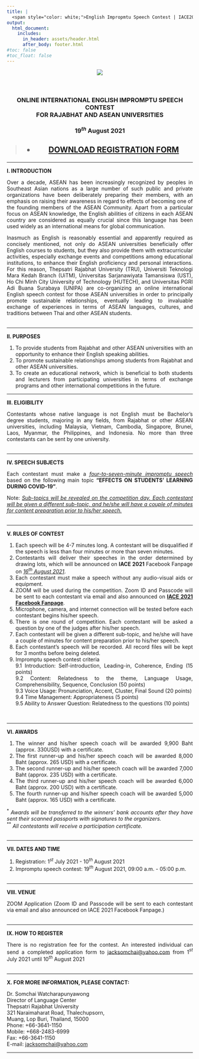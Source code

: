 ```yaml
---
title: |
  <span style="color: white;">English Impropmtu Speech Contest | IACE2021</span>
output:
  html_document: 
    includes:
      in_header: assets/header.html
      after_body: footer.html
#toc: false
#toc_float: false
---
```


<link rel="stylesheet" href="styles.css" type="text/css">

<!-- ```{r, echo=FALSE, warning=FALSE, layout='l-screen'} -->

<!-- knitr::include_graphics("images/blue-logo.png") -->

<!-- ```   -->

```{=html}
<style>
body {
text-align: justify}
</style>
```
<center>

![](images/all-logo.png)\
<br> <br>



<h3>

**ONLINE INTERNATIONAL ENGLISH IMPROMPTU SPEECH CONTEST**\
**FOR RAJABHAT AND ASEAN UNIVERSITIES**\
\
**19$^{th}$ August 2021**

</h3>

> <h2>
> <ul class="pager"> <!--this is the style of the button-->
> <li><a href=files/speech-contest-registration-form.pdf>**DOWNLOAD REGISTRATION FORM**</a></li> <!--This button takes me to the table of contents-->
> </ul>
> </h2>  

</center>

***  

**I. INTRODUCTION**\

Over a decade, ASEAN has been increasingly recognized by peoples in Southeast Asian nations as a large number of such public and private organizations have been deliberately preparing their members, with an emphasis on raising their awareness in regard to effects of becoming one of the founding members of the ASEAN Community. Apart from a particular focus on ASEAN knowledge, the English abilities of citizens in each ASEAN country are considered as equally crucial since this language has been used widely as an international means for global communication.\

Inasmuch as English is reasonably essential and apparently required as concisely mentioned, not only do ASEAN universities beneficially offer English courses to students, but they also provide them with extracurricular activities, especially exchange events and competitions among educational institutions, to enhance their English proficiency and personal interactions. For this reason, Thepsatri Rajabhat University (TRU), Universiti Teknologi Mara Kedah Branch (UiTM), Universitas Sarjanawiyata Tamansiswa (UST), Ho Chi Minh City University of Technology (HUTECH), and Universitas PGRI Adi Buana Surabaya (UNIPA) are co-organizing an online international English speech contest for those ASEAN universities in order to principally promote sustainable relationships, eventually leading to invaluable exchange of experiences in terms of ASEAN languages, cultures, and traditions between Thai and other ASEAN students.\
\

***  

**II. PURPOSES**\

1.  To provide students from Rajabhat and other ASEAN universities with an opportunity to enhance their English speaking abilities.\
2.  To promote sustainable relationships among students from Rajabhat and other ASEAN universities.\
3.  To create an educational network, which is beneficial to both students and lecturers from participating universities in terms of exchange programs and other international competitions in the future.\  
\

***  

**III. ELIGIBILITY**\

Contestants whose native language is not English must be Bachelor's degree students, majoring in any fields, from Rajabhat or other ASEAN universities, including Malaysia, Vietnam, Cambodia, Singapore, Brunei, Laos, Myanmar, the Philippines, and Indonesia. No more than three contestants can be sent by one university.\
\

***  

**IV. SPEECH SUBJECTS**\

Each contestant must make a [*four-to-seven-minute impromptu speech*]{.ul} based on the following main topic **"EFFECTS ON STUDENTS' LEARNING DURING COVID-19"**.

Note: [*Sub-topics will be revealed on the competition day. Each contestant will be given a different sub-topic, and he/she will have a couple of minutes for content preparation prior to his/her speech.*]{.ul}\
\

***  

**V. RULES OF CONTEST**\

1. Each speech will be 4-7 minutes long. A contestant will be disqualified if the speech is less than four minutes or more than seven minutes.  
2. Contestants will deliver their speeches in the order determined by drawing lots, which will be announced on **IACE 2021** Facebook Fanpage on [*16$^{th}$ August 2021*]{.ul}.  
3. Each contestant must make a speech without any audio-visual aids or equipment.  
4. ZOOM will be used during the competition. Zoom ID and Passcode will be sent to each contestant via email and also announced on [**IACE 2021 Facebook Fanpage**](https://web.facebook.com/IACE-2021-114326477566759).  
5. Microphone, camera, and internet connection will be tested before each contestant begins his/her speech.  
6. There is one round of competition. Each contestant will be asked a question by one of the judges after his/her speech.  
7. Each contestant will be given a different sub-topic, and he/she will have a couple of minutes for content preparation prior to his/her speech.  
8. Each contestant’s speech will be recorded. All record files will be kept for 3 months before being deleted.  
9. Impromptu speech contest criteria  
   9.1 Introduction: Self-introduction, Leading-in, Coherence, Ending (15 points)  
   9.2 Content: Relatedness to the theme, Language Usage, Comprehensibility, Sequence, Conclusion (50 points)  
   9.3 Voice Usage: Pronunciation, Accent, Cluster, Final Sound (20 points)  
   9.4 Time Management: Appropriateness (5 points)  
   9.5 Ability to Answer Question: Relatedness to the questions (10 points)\

\

***  

**VI. AWARDS**\

1. The winner and his/her speech coach will be awarded 9,900 Baht (approx. 330USD) with a certificate.  
2. The first runner-up and his/her speech coach will be awarded 8,000 Baht (approx. 265 USD) with a certificate.  
3. The second runner-up and his/her speech coach will be awarded 7,000 Baht (approx. 235 USD) with a certificate.  
4. The third runner-up and his/her speech coach will be awarded 6,000 Baht (approx. 200 USD) with a certificate.  
5. The fourth runner-up and his/her speech coach will be awarded 5,000 Baht (approx. 165 USD) with a certificate.  

$^{*}$ *Awards will be transferred to the winners’ bank accounts after they have sent their scanned passports with signatures to the organizers.*\
$^{**}$ *All contestants will receive a participation certificate.*  
\

***  

**VII. DATES AND TIME**\

1. Registration: 1$^{st}$ July 2021 - 10$^{th}$ August 2021  
2. Impromptu speech contest: 19$^{th}$ August 2021, 09:00 a.m. - 05:00 p.m.  
\

***  

**VIII. VENUE**\

ZOOM Application (Zoom ID and Passcode will be sent to each contestant via email and also announced on IACE 2021 Facebook Fanpage.)  
\

***  

**IX. HOW TO REGISTER**\

There is no registration fee for the contest. An interested individual can send a completed application form to [jacksomchai@yahoo.com](jacksomchai@yahoo.com) from 1$^{st}$ July 2021 until 10$^{th}$ August 2021  
\

***  

**X. FOR MORE INFORMATION, PLEASE CONTACT:**\

Dr. Somchai Watcharapunyawong\
Director of Language Center\
Thepsatri Rajabhat University\
321 Naraimaharat Road, Thalechupsorn,\
Muang, Lop Buri, Thailand, 15000\
Phone: +66-3641-1150\
Mobile: +668-2483-6999\
Fax: +66-3641-1150\
E-mail: [jacksomchai@yahoo.com](jacksomchai@yahoo.com)\  

***  



